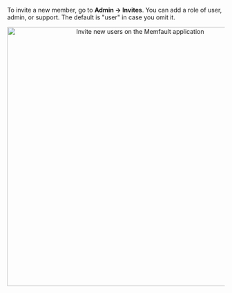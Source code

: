 To invite a new member, go to **Admin → Invites**. You can add a role of user, admin, or support. The default is "user" in case you omit it.

<p align="center">
  <img
    width="600"
    src="/img/docs/platform/invite-new-users.png"
    alt="Invite new users on the Memfault application"
  />
</p>
